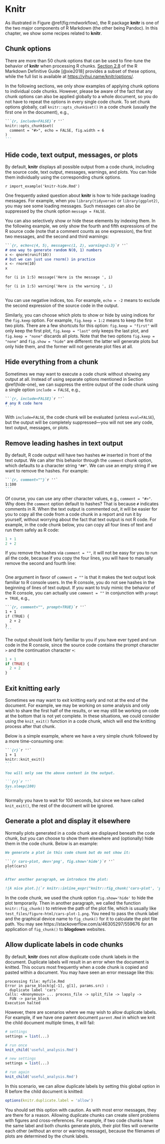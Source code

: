 # Knitr

As illustrated in Figure \@ref(fig:rmdworkflow), the R package **knitr** is one of the two major components of R Markdown (the other being Pandoc). In this chapter, we show some recipes related to **knitr**.

## Chunk options {#chunk-options}

There are more than 50 chunk options that can be used to fine-tune the behavior of **knitr** when processing R chunks. [Section 2.8](https://bookdown.org/yihui/rmarkdown/r-code.html) of the R Markdown Definitive Guide [@xie2018] provides a subset of these options, while the full list is available at <https://yihui.name/knitr/options/>.

In the following sections, we only show examples of applying chunk options to individual code chunks. However, please be aware of the fact that any chunk options can also be applied globally to a whole document, so you do not have to repeat the options in every single code chunk. To set chunk options globally, call `knitr::opts_chunk$set()` in a code chunk (usually the first one in the document), e.g.,

````md
```{r, include=FALSE}`r ''`
knitr::opts_chunk$set(
  comment = "#>", echo = FALSE, fig.width = 6
)
```
````

## Hide code, text output, messages, or plots {#hide-one}

By default, **knitr** displays all possible output from a code chunk, including the source code, text output, messages, warnings, and plots. You can hide them individually using the corresponding chunk options.

`r import_example('knitr-hide.Rmd')`

One frequently asked question about **knitr** is how to hide package loading messages. For example, when you `library(tidyverse)` or `library(ggplot2)`, you may see some loading messages. Such messages can also be suppressed by the chunk option `message = FALSE`.

You can also selectively show or hide these elements by indexing them. In the following example, we only show the fourth and fifth expressions of the R source code (note that a comment counts as one expression), the first two messages, and the second and third warnings:

````md
```{r, echo=c(4, 5), message=c(1, 2), warning=2:3}`r ''`
# one way to generate random N(0, 1) numbers
x <- qnorm(runif(10))
# but we can just use rnorm() in practice
x <- rnorm(10)
x

for (i in 1:5) message('Here is the message ', i)

for (i in 1:5) warning('Here is the warning ', i)
```
````

You can use negative indices, too. For example, `echo = -2` means to exclude the second expression of the source code in the output.

Similarly, you can choose which plots to show or hide by using indices for the `fig.keep` option. For example, `fig.keep = 1:2` means to keep the first two plots. There are a few shortcuts for this option: `fig.keep = "first"` will only keep the first plot, `fig.keep = "last"` only keeps the last plot, and `fig.keep = "none"` discards all plots. Note that the two options `fig.keep = "none"` and `fig.show = "hide"` are different: the latter will generate plots but only hide them, and the former will not generate plot files at all.

## Hide everything from a chunk {#hide-all}

Sometimes we may want to execute a code chunk without showing any output at all. Instead of using separate options mentioned in Section \@ref(hide-one), we can suppress the entire output of the code chunk using a single option `include = FALSE`, e.g.,

````md
```{r, include=FALSE}`r ''`
# any R code here
```
````

With `include=FALSE`, the code chunk will be evaluated (unless `eval=FALSE`), but the output will be completely suppressed---you will not see any code, text output, messages, or plots.

## Remove leading hashes in text output {#opts-comment}

<!-- https://stackoverflow.com/questions/15081212/remove-hashes-in-r-output-from-r-markdown-and-knitr -->

By default, R code output will have two hashes `##` inserted in front of the text output. We can alter this behavior through the `comment` chunk option, which defaults to a character string `"##"`. We can use an empty string if we want to remove the hashes. For example:

````md
```{r, comment=""}`r ''`
1:100
```
````

Of course, you can use any other character values, e.g., `comment = "#>"`. Why does the `comment` option default to hashes? That is because `#` indicates comments in R. When the text output is commented out, it will be easier for you to copy all the code from a code chunk in a report and run it by yourself, without worrying about the fact that text output is not R code. For example, in the code chunk below, you can copy all four lines of text and run them safely as R code:

```r
1 + 1
2 + 2
```

If you remove the hashes via `comment = ""`, it will not be easy for you to run all the code, because if you copy the four lines, you will have to manually remove the second and fourth line:

```r
```

One argument in favor of `comment = ""` is that it makes the text output look familiar to R console users. In the R console, you do not see hashes in the beginning of lines of text output. If you want to truly mimic the behavior of the R console, you can actually use `comment = ""` in conjunction with `prompt = TRUE`, e.g.,

````md
```{r, comment="", prompt=TRUE}`r ''`
1 + 1
if (TRUE) {
  2 + 2
}
```
````

The output should look fairly familiar to you if you have ever typed and run code in the R console, since the source code contains the prompt character `>` and the continuation character `+`:

```r
1 + 1
if (TRUE) {
  2 + 2
}
```

## Exit knitting early {#knit-exit}

Sometimes we may want to exit knitting early and not at the end of the document. For example, we may be working on some analysis and only wish to share the first half of the results, or we may still be working on code at the bottom that is not yet complete. In these situations, we could consider using the `knit_exit()` function in a code chunk, which will end the knitting process after that chunk.

Below is a simple example, where we have a very simple chunk followed by a more time-consuming one:

````md
```{r}`r ''`
1 + 1
knitr::knit_exit()
```

You will only see the above content in the output.

```{r}`r ''`
Sys.sleep(100)
```
````

Normally you have to wait for 100 seconds, but since we have called `knit_exit()`, the rest of the document will be ignored.

## Generate a plot and display it elsewhere {#fig-chunk}

Normally plots generated in a code chunk are displayed beneath the code chunk, but you can choose to show them elsewhere and (optionally) hide them in the code chunk. Below is an example:

````md
We generate a plot in this code chunk but do not show it:

```{r cars-plot, dev='png', fig.show='hide'}`r ''`
plot(cars)
```

After another paragraph, we introduce the plot:

![A nice plot.](`r knitr::inline_expr("knitr::fig_chunk('cars-plot', 'png')")`)
````

In the code chunk, we used the chunk option `fig.show='hide'` to hide the plot temporarily. Then in another paragraph, we called the function `knitr::fig_chunk()` to retrieve the path of the plot file, which is usually like `test_files/figure-html/cars-plot-1.png`. You need to pass the chunk label and the graphical device name to `fig_chunk()` for it to calculate the plot file path. You may see https://stackoverflow.com/a/46305297/559676 for an application of `fig_chunk()` to **blogdown** websites.

## Allow duplicate labels in code chunks {#duplicate-label}

<!-- https://stackoverflow.com/questions/36868287/purl-within-knit-duplicate-label-error/47065392#47065392 -->

By default, **knitr** does not allow duplicate code chunk labels in the document. Duplicate labels will result in an error when the document is knitted. This occurs most frequently when a code chunk is copied and pasted within a document. You may have seen an error message like this:

```text
processing file: myfile.Rmd
Error in parse_block(g[-1], g[1], params.src) :
  duplicate label 'cars'
Calls: <Anonymous> ... process_file -> split_file -> lapply ->
  FUN -> parse_block
Execution halted
```

However, there are scenarios where we may wish to allow duplicate labels. For example, if we have one parent document `parent.Rmd` in which we knit the child document multiple times, it will fail:

```r
# settings
settings = list(...)

# run once
knit_child('useful_analysis.Rmd')

# new settings
settings = list(...)

# run again
knit_child('useful_analysis.Rmd')
```

In this scenario, we can allow duplicate labels by setting this global option in R before the child document is knitted:

```r
options(knitr.duplicate.label = 'allow')
```

You should set this option with caution. As with most error messages, they are there for a reason. Allowing duplicate chunks can create silent problems with figures and cross-references. For example, if two code chunks have the same label and both chunks generate plots, their plot files will overwrite each other (without an error or warning message), because the filenames of plots are determined by the chunk labels.
